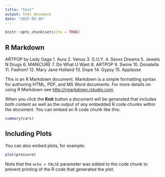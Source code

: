 ```yaml
---
title: "test"
output: html_document
date: "2025-03-10"
---
```


```r
knitr::opts_chunk$set(echo = TRUE)
```

## R Markdown

ARTPOP by Lady Gaga
1.  Aura
2.  Venus
3.  G.U.Y.
4.  Sexxx Dreams
5.  Jewels N Drugs
6.  MANiCURE
7.  Do What U Want
8.  ARTPOP
9.  Swine
10. Donatella
11. Fashion!
12. Mary Jane Holland
13. Dope
14. Gypsy
15. Applause

This is an R Markdown document. Markdown is a simple formatting syntax for authoring HTML, PDF, and MS Word documents. For more details on using R Markdown see <http://rmarkdown.rstudio.com>.

When you click the **Knit** button a document will be generated that includes both content as well as the output of any embedded R code chunks within the document. You can embed an R code chunk like this:

```r
summary(cars)
```

## Including Plots

You can also embed plots, for example:

```r
plot(pressure)
```

Note that the `echo = FALSE` parameter was added to the code chunk to prevent printing of the R code that generated the plot.
